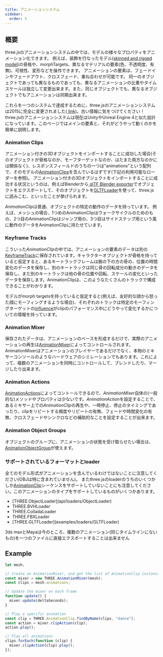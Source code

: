 ```yaml
---
title: アニメーションシステム
sidebar:
  order: 5
---
```


## 概要

three.jsのアニメーションシステムの中では、モデルの様々なプロパティをアニメーション化できます。
例えば、装飾を行なったモデル([skinned and rigged model](api/objects/SkinnedMesh))の骨格や、morphTargets、異なるマテリアルの要素(色、不透明度、有無)、可視性、変形などを操作できます。
アニメーションの要素は、フェードインやフェードアウト、クロスフェード、重ね合わせが可能です。
同一のオブジェクトであっても異なるものであっても、異なるアニメーションの比重やタイムスケールは独立して変更出来ます。また、同じオブジェクトでも、異なるオブジェクトでもアニメーションは同期出来ます。

これらを一つのシステムで達成するために、three.jsのアニメーションシステムは2015に完全に変更されました([ link](https://github.com/mrdoob/three.js/issues/6881))。古い情報に気をつけてください！three.jsのアニメーションシステムは現在はUnityやUnreal Engine 4と似た設計になっています。このページではメインの要素と、それがどうやって動くのかを簡単に説明します。

### Animation Clips

アニメーション付きの3Dオブジェクトをインポートすることに成功した場合(そのオブジェクトが骨格なのか、モーフターゲットなのか、はたまた両方なのかには関係なく)、レスポンスフィールドのうちの一つは"animations"という配列で、そのモデルの[AnimationClips](api/animation/AnimationClip)を含んでいるはずです(下記の利用可能なローダーを参照)。
アニメーション付きの3Dオブジェクトをインポートすることに成功する状況というのは、例えばBlenderから[ glTF Blender exporter](https://github.com/KhronosGroup/glTF-Blender-IO)でオブジェクトをエクスポートして、そのオブジェクトを[GLTFLoader](examples/loaders/GLTFLoader)を使って、three.jsに読みこむ、といったことが挙げられます。

*AnimationClip*は普通、オブジェクトの特定の動作のデータを持っています。
例えば、メッシュの場合、1つめのAnimationClipはウォークサイクルのためのもの、2つ目のAnimationClipはジャンプ用の、3つ目はサイドステップ用という風に動作のデータをAnimationClipに持たせています。

### Keyframe Tracks

こういった*AnimationClip*の中では、アニメーションの要素のデータは別の[KeyframeTrack](api/animation/KeyframeTrack)に保存されています。キャラクターオブジェクトが骨格を持っていると仮定すると、あるキートラックフレームは腕の下の方の骨の、位置の時間変化のデータを保存し、別のキートラックは同じ骨の回転成分の動きのデータを保存し、また別のキートラックは他の骨の位置や回転、スケールの変化といったデータを保存します。AnimationClipは、このようなたくさんのトラックで構成できることがわかります。

モデルがmorph targetsを持っていると仮定すると(例えば、友好的な顔から怒った顔にモーフィングするような場合)、それぞれのトラックは特定のモーフィングターゲットの[influence](api/objects/Mesh#morphTargetInfluences)がclipのパフォーマンス中にどうやって変化するかについての情報を持っています。

### Animation Mixer

保存されたデータは、アニメーションのベースを形成するだけで、実際のアニメーションの再生は[AnimationMixer](api/animation/AnimationMixer)によってコントロールされます。AnimationMixerはアニメーションのプレイヤーであるだけでなく、本物のミキサーコンソールのようなハードウェアのシミレーションでもあります。これによって、複数のアニメーションを同時にコントロールして、ブレンドしたり、マージしたり出来ます。

### Animation Actions

[AnimationActions](api/animation/AnimationAction)によってコントールできるので、*AnimationMixer*自体の(一般的な)メソッドやプロパティは少ないです。*AnimationAction*を設定することで、あるミキサー上での*AnimationClip*の再生や、一時停止、停止のタイミングであったり、clipをリピートする頻度やリピートの有無、フェードや時間変化の有無、クロスフェードやシンクロなどの補助的なことを設定することが出来ます。

### Animation Object Groups

オブジェクトのグループに、アニメーションの状態を受け取らせたい場合は、[AnimationObjectGroup](api/animation/AnimationObjectGroup)が使えます。

### サポートされているフォーマットとloader

全てのモデル形式がアニメーションを含んでいるわけではないことに注意してください(OBJは特に含まれていません)。
またthree.jsのloaderのうちのいくつかしか[AnimationClip](api/animation/AnimationClip)シーケンスをサポートしていないことにも注意してください。このアニメーションのタイプをサポートしているものがいくつかあります。

<ul>
  <li>[THREE.ObjectLoader](api/loaders/ObjectLoader)</li>
  <li>THREE.BVHLoader</li>
  <li>THREE.ColladaLoader</li>
  <li>THREE.FBXLoader</li>
  <li>[THREE.GLTFLoader](examples/loaders/GLTFLoader)</li>
</ul>

3ds maxとMayaは今のところ、複数のアニメーション(同じタイムラインにないもの)を一つのファイルに直接エクスポートすることは出来ません

## Example

```javascript
let mesh;

// Create an AnimationMixer, and get the list of AnimationClip instances
const mixer = new THREE.AnimationMixer(mesh);
const clips = mesh.animations;

// Update the mixer on each frame
function update() {
  mixer.update(deltaSeconds);
}

// Play a specific animation
const clip = THREE.AnimationClip.findByName(clips, "dance");
const action = mixer.clipAction(clip);
action.play();

// Play all animations
clips.forEach(function (clip) {
  mixer.clipAction(clip).play();
});
```
